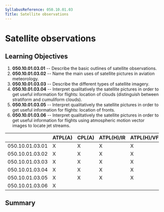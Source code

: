 ```yaml
---
SyllabusReference: 050.10.01.03
Title: Satellite observations
---
```


# Satellite observations

## Learning Objectives

1.  **050.10.01.03.01** -- Describe the basic outlines of satellite
    observations.
2.  **050.10.01.03.02** -- Name the main uses of satellite pictures in aviation
    meteorology.
3.  **050.10.01.03.03** -- Describe the different types of satellite imagery.
4.  **050.10.01.03.04** -- Interpret qualitatively the satellite pictures in
    order to get useful information for flights: location of clouds (distinguish
    between stratiform and cumuliform clouds).
5.  **050.10.01.03.05** -- Interpret qualitatively the satellite pictures in
    order to get useful information for flights: location of fronts.
6.  **050.10.01.03.06** -- Interpret qualitatively the satellite pictures in
    order to get useful information for flights using atmospheric motion vector
    images to locate jet streams.

|                 | ATPL(A) | CPL(A) | ATPL(H)/IR | ATPL(H)/VFR | CPL(H) | IR  | CBIR(A) |
| --------------- | ------- | ------ | ---------- | ----------- | ------ | --- | ------- |
| 050.10.01.03.01 | X       | X      | X          | X           | X      | X   | X       |
| 050.10.01.03.02 | X       | X      | X          | X           | X      | X   | X       |
| 050.10.01.03.03 | X       | X      | X          | X           | X      | X   | X       |
| 050.10.01.03.04 | X       | X      | X          | X           | X      | X   | X       |
| 050.10.01.03.05 | X       | X      | X          | X           | X      | X   | X       |
| 050.10.01.03.06 | X       |        |            |             |        |     |         |

## Summary
